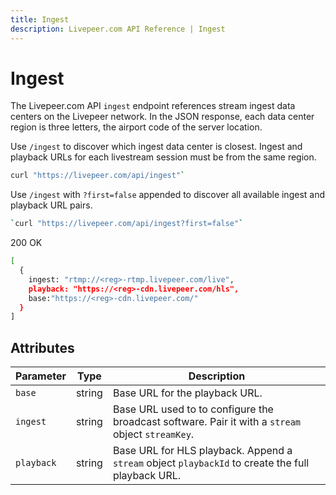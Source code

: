 ```yaml
---
title: Ingest
description: Livepeer.com API Reference | Ingest
---
```


# Ingest

The Livepeer.com API `ingest` endpoint references stream ingest data centers on
the Livepeer network. In the JSON response, each data center region is three
letters, the airport code of the server location.

Use `/ingest` to discover which ingest data center is closest. Ingest and playback URLs for each livestream session must be
from the same region.
```bash
curl "https://livepeer.com/api/ingest"`
```

Use `/ingest` with `?first=false` appended to discover all available ingest and
playback URL pairs. 
```bash
`curl "https://livepeer.com/api/ingest?first=false"`
```

200 OK

```bash
[
  {
    ingest: "rtmp://<reg>-rtmp.livepeer.com/live",
    playback: "https://<reg>-cdn.livepeer.com/hls",
    base:"https://<reg>-cdn.livepeer.com/"
  }
]
```

## Attributes

| Parameter  | Type   | Description                                                                                       |
| ---------- | ------ | ------------------------------------------------------------------------------------------------- |
| `base`     | string | Base URL for the playback URL.                                                                    |
| `ingest`   | string | Base URL used to to configure the broadcast software. Pair it with a `stream` object `streamKey`. |
| `playback` | string | Base URL for HLS playback. Append a `stream` object `playbackId` to create the full playback URL. |


